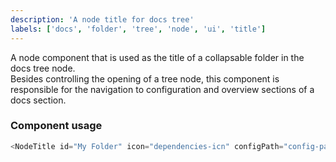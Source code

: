 ```yaml
---
description: 'A node title for docs tree'
labels: ['docs', 'folder', 'tree', 'node', 'ui', 'title']
---
```



A node component that is used as the title of a collapsable folder in the docs tree node.  
Besides controlling the opening of a tree node, this component is responsible for the navigation to configuration and overview sections of a docs section.

### Component usage

```js live
<NodeTitle id="My Folder" icon="dependencies-icn" configPath="config-path" open={false} setOpen={() => {}} />
```

